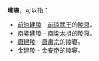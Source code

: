'''建陵'''，可以指：

* [[前涼建陵|前涼建陵]] - [[前涼武王|前涼武王]]的[[陵寝|陵寝]]。
* [[南梁建陵|南梁建陵]] - [[南梁太祖|南梁太祖]]的陵寝。
* [[唐建陵|唐建陵]] - [[唐肅宗|唐肅宗]]的陵寝。
* [[金建陵|金建陵]] - [[金安帝|金安帝]]的陵寝。

{{Disambig|Cat=二字墓葬建筑消歧义}}